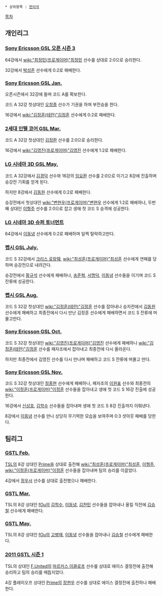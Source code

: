  * 상위항목 : [[한이석]]

[[목차]]

== 개인리그 ==
=== [[Sony Ericsson GSL 오픈 시즌 3]] ===
64강에서 [[wiki:"최정민(프로게이머)"최정민]] 선수를 상대로 2:0으로 승리한다.

32강에서 [[박성준]] 선수에게 0:2로 패배한다.
=== [[Sony Ericsson GSL Jan.]] ===
오픈시즌에서 32강에 들며 코드 A를 확보한다.

코드 A 32강 첫상대인 [[오창종]] 선수가 기권을 하며 부전승을 한다.

16강에서 [[wiki:"김정훈(테란)"김정훈]] 선수에게 0:2로 패배한다.
=== [[2세대 인텔 코어 GSL Mar.]] ===
코드 A 32강 첫상대인 [[김정환]] 선수를 2:0으로 승리한다.

16강에서 [[wiki:"김영진(프로게이머)"김영진]] 선수에게 1:2로 패배한다.
=== [[LG 시네마 3D GSL May.]] ===
코드 A 32강에서 [[김경덕]] 선수와 16강의 [[임요환]] 선수를 2:0으로 이기고 8강에 진출하며 승강전 기회를 얻게 된다.

하지만 8강에서 [[김동원]] 선수에게 0:2로 패배한다.

승강전에서 첫상대인 [[wiki:"변현우(프로게이머)"변현우]] 선수에게 1:2로 패배하나, 두번째 상대인 [[이형주]] 선수를 2:0으로 잡고 생애 첫 코드 S 승격에 성공한다. 
=== [[LG 시네마 3D 슈퍼 토너먼트]] ===
64강에서 [[이동녕]] 선수에게 0:2로 패배하며 일찍 탈락하고만다.
=== [[펩시 GSL July.]] ===
코드 S 32강에서 [[크리스 로랑줴]], [[wiki:"최성훈(프로게이머)"최성훈]] 선수에게 연패를 당하며 승강전으로 내려간다.

승강전에서 [[황규석]] 선수에게 패배하나, [[송준혁]], [[서명덕]], [[이동녕]] 선수들을 이기며 코드 S 잔류에 성공한다.
=== [[펩시 GSL Aug.]] ===
코드 S 32강 첫상대인 [[wiki:"김정훈(테란)"김정훈]] 선수를 잡아내나 승자전에서 [[김동원]] 선수에게 패배하고 최종전에서 다시 만난 김정훈 선수에게 패배하면서 코드 S 잔류에 머물고만다.
=== [[Sony Ericsson GSL Oct.]] ===
코드 S 32강 첫상대인 [[wiki:"김영진(프로게이머)"김영진]] 선수에게 패배하나 [[wiki:"김정훈(테란)"김정훈]] 선수를 패자조에서 잡아내고 최종전에 다시 올라온다.

하지만 최종전에서 김영진 선수를 다시 만나며 패배하고 코드 S 잔류에 머물고 만다.
=== [[Sony Ericsson GSL Nov.]] ===
코드 S 32강 첫상대인 [[정종현]] 선수에게 패배하나, 패자조의 [[이원표]] 선수와 최종전의 [[wiki:"이정훈(프로게이머)"이정훈]] 선수들을 잡아내고 생애 첫 코드 S 16강 진출에 성공한다.

16강에서 [[신상호]], [[김학수]] 선수들을 잡아내며 생애 첫 코드 S 8강 진출까지 이뤄낸다.

8강에서 [[이동녕]] 선수를 만나 상당히 무기력한 모습을 보여주며 0:3 셧아웃 패배를 당한다.
== 팀리그 ==
=== [[GSTL Feb.]] ===
[[TSL]]의 8강 상대인 [[Prime]]을 상대로 출전해 [[wiki:"최성훈(프로게이머)"최성훈]], [[이형주]], [[wiki:"이정훈(프로게이머)"이정훈]] 선수들을 잡아내며 팀의 승리를 이끌었다. 

4강에서 [[정우서]] 선수를 상대로 출전했으나 패배한다.
=== [[GSTL Mar.]] ===
TSL의 8강 상대인 [[fOu]]의 [[김학수]], [[이동녕]], [[김찬민]] 선수들을 잡아내나 올킬 직전에 [[김승철]] 선수에게 패배한다.
=== [[GSTL May.]] ===
TSL의 8강 상대인 [[fOu]]의 [[고병재]], [[이동녕]] 선수들을 잡아내나 [[김승철]] 선수에게 패배한다.
=== [[2011 GSTL 시즌 1]] ===
TSL의 상대인 [[F.United]]의 [[마르커스 이클로프]] 선수를 상대로 에이스 결정전에 출전해 승리하고 팀의 승리를 매듭지었다.

4강 플레이오프 상대인 [[Prime]]의 [[장현우]] 선수를 상대로 에이스 결정전에 출전하나 패배한다.
